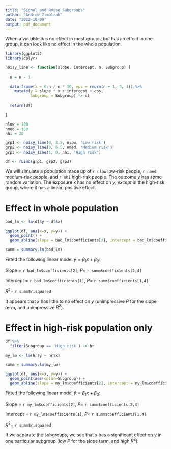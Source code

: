 ```yaml
---
title: "Signal and Noise Subgroups"
author: "Andrew Zimolzak"
date: "2022-10-09"
output: pdf_document
---
```


When a variable has no effect in most groups, but has an effect in one group,
it can look like no effect in the whole population.

```r
library(ggplot2)
library(dplyr)
```

```r
noisy_line <- function(slope, intercept, n, Subgroup) {
  
  n = n - 1
  
  data.frame(x = 0:n / n * 10, eps = rnorm(n + 1, 0, 1)) %>%
    mutate(y = slope * x + intercept + eps,
           Subgroup = Subgroup) -> df
  
  return(df)
  
}
```

```r
nlow = 100
nmed = 100
nhi = 20

grp1 <- noisy_line(0, 3.5, nlow, 'Low risk')
grp2 <- noisy_line(0, 6.5, nmed, 'Medium risk')
grp3 <- noisy_line(1, 0, nhi, 'High risk')

df <- rbind(grp1, grp2, grp3)

```

We will simulate a population made up of `r nlow` low-risk people, `r nmed`
medium-risk people, and `r nhi` high-risk people. The outcome $y$ has some random
variation. The exposure $x$ has no effect on $y$, *except* in the high-risk group,
where it has a linear, positive effect.




# Effect in whole population

```r

bad_lm <- lm(df$y ~ df$x)

ggplot(df, aes(x=x, y=y)) +
  geom_point() +
  geom_abline(slope = bad_lm$coefficients[2], intercept = bad_lm$coefficients[1])

summ = summary.lm(bad_lm)

```

Fitted the following linear model $\hat{y} = \beta_1 x + \beta_0$:

Slope = `r bad_lm$coefficients[2]`, $P=$ `r summ$coefficients[2,4]`

Intercept = `r bad_lm$coefficients[1]`, $P=$ `r summ$coefficients[1,4]`

$R^2=$ `r summ$r.squared` 

It appears that $x$ has little to no effect on $y$ (unimpressive $P$ for the slope
term, and unimpressive $R^2$).




# Effect in high-risk population only

```r
df %>%
  filter(Subgroup == 'High risk') -> hr

my_lm <- lm(hr$y ~ hr$x)

summ = summary.lm(my_lm)

ggplot(df, aes(x=x, y=y)) +
  geom_point(aes(color=Subgroup)) +
  geom_abline(slope = my_lm$coefficients[2], intercept = my_lm$coefficients[1])

```

Fitted the following linear model $\hat{y} = \beta_1 x + \beta_0$:

Slope = `r my_lm$coefficients[2]`, $P=$ `r summ$coefficients[2,4]`

Intercept = `r my_lm$coefficients[1]`, $P=$ `r summ$coefficients[1,4]`

$R^2=$ `r summ$r.squared` 

If we separate the subgroups, we see that $x$ has a significant effect on $y$ in 
one particular subgroup (low $P$ for the slope term, and high $R^2$).
